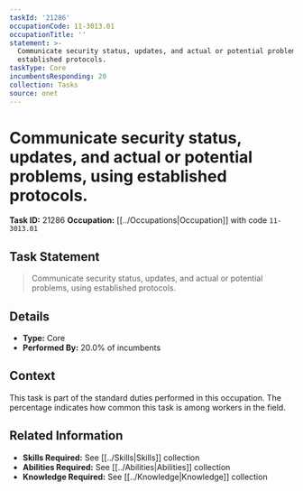 ```yaml
---
taskId: '21286'
occupationCode: 11-3013.01
occupationTitle: ''
statement: >-
  Communicate security status, updates, and actual or potential problems, using
  established protocols.
taskType: Core
incumbentsResponding: 20
collection: Tasks
source: onet
---
```

# Communicate security status, updates, and actual or potential problems, using established protocols.

**Task ID:** 21286
**Occupation:** [[../Occupations|Occupation]] with code `11-3013.01`

## Task Statement

> Communicate security status, updates, and actual or potential problems, using established protocols.

## Details

- **Type:** Core
- **Performed By:** 20.0% of incumbents

## Context

This task is part of the standard duties performed in this occupation. The percentage indicates how common this task is among workers in the field.

## Related Information

- **Skills Required:** See [[../Skills|Skills]] collection
- **Abilities Required:** See [[../Abilities|Abilities]] collection
- **Knowledge Required:** See [[../Knowledge|Knowledge]] collection
